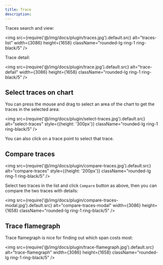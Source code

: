 ```yaml
---
title: Trace
description: 
---
```


Traces search and view: 

<img src={require('@/img/docs/plugin/traces.jpg').default.src} alt="traces-list" width={3086} height={1658} className="rounded-lg ring-1 ring-black/5" />

Trace detail: 

<img src={require('@/img/docs/plugin/trace.jpg').default.src} alt="trace-defail" width={3086} height={1658} className="rounded-lg ring-1 ring-black/5" />


## Select traces on chart

You can press the mouse and drag to select an area of the chart to get the traces in the selected area:

<img src={require('@/img/docs/plugin/select-traces.jpg').default.src} alt="select-traces"  style={{height: '300px'}} className="rounded-lg ring-1 ring-black/5" />

You can also click on a trace point to select that trace.


## Compare traces 

<img src={require('@/img/docs/plugin/compare-traces.jpg').default.src} alt="compare-traces"  style={{height: '200px'}} className="rounded-lg ring-1 ring-black/5" />

Select two traces in the list and click `Compare` button as above, then you can compare the two traces with details:

<img src={require('@/img/docs/plugin/compare-traces-modal.jpg').default.src} alt="compare-traces-modal" width={3086} height={1658} className="rounded-lg ring-1 ring-black/5" />

## Trace flamegraph

Trace flamegraph is nice for finding out which span costs most:

<img src={require('@/img/docs/plugin/trace-flamegraph.jpg').default.src} alt="trace-flamegraph" width={3086} height={1658} className="rounded-lg ring-1 ring-black/5" />

